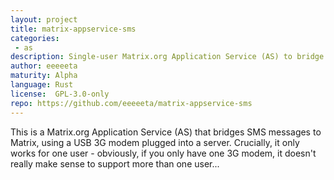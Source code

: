 ```yaml
---
layout: project
title: matrix-appservice-sms
categories: 
 - as
description: Single-user Matrix.org Application Service (AS) to bridge SMSes to the Matrix network!
author: eeeeeta
maturity: Alpha
language: Rust
license:  GPL-3.0-only
repo: https://github.com/eeeeeta/matrix-appservice-sms
---
```


This is a Matrix.org Application Service (AS) that bridges SMS messages to Matrix, using a USB 3G modem plugged into a server. Crucially, it only works for one user - obviously, if you only have one 3G modem, it doesn't really make sense to support more than one user...


